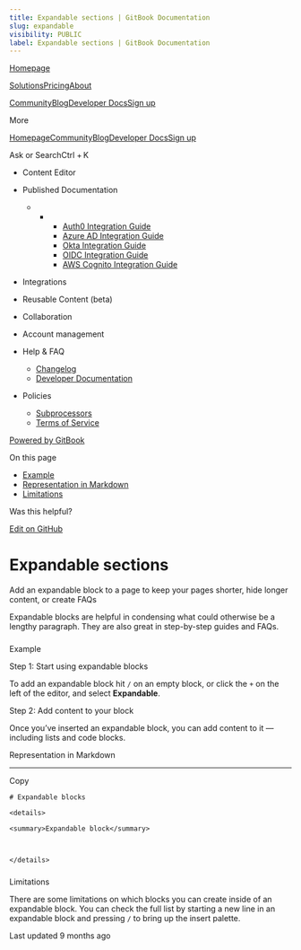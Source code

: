 ```yaml
---
title: Expandable sections | GitBook Documentation
slug: expandable
visibility: PUBLIC
label: Expandable sections | GitBook Documentation
---
```

[Homepage](https://www.gitbook.com/)

[Solutions](https://www.gitbook.com/solutions/public-docs)[Pricing](https://www.gitbook.com/pricing)[About](https://www.gitbook.com/about)

[Community](https://github.com/GitbookIO/community)[Blog](https://www.gitbook.com/blog)[Developer Docs](https://developer.gitbook.com/)[Sign up](https://gitbook.com/join)

More

[Homepage](https://www.gitbook.com/)[Community](https://github.com/GitbookIO/community)[Blog](https://www.gitbook.com/blog)[Developer Docs](https://developer.gitbook.com/)[Sign up](https://gitbook.com/join)

Ask or SearchCtrl + K

*   Content Editor
    
*   Published Documentation
    
    *   *   *   [Auth0 Integration Guide](https://developer.gitbook.com/visitor-authentication/guides/integrations/how-to-use-auth0-integration-for-visitor-authentication)
            *   [Azure AD Integration Guide](https://developer.gitbook.com/visitor-authentication/guides/integrations/how-to-use-azure-ad-integration-for-visitor-authentication)
            *   [Okta Integration Guide](https://developer.gitbook.com/visitor-authentication/guides/integrations/how-to-use-okta-integration-for-visitor-authentication)
            *   [OIDC Integration Guide](https://developer.gitbook.com/visitor-authentication/guides/integrations/how-to-use-the-oidc-integration-for-visitor-authentication)
            *   [AWS Cognito Integration Guide](https://developer.gitbook.com/visitor-authentication/guides/integrations/how-to-use-the-aws-cognito-integration-for-visitor-authentication)
            
        
    
*   Integrations
    
*   Reusable Content (beta)
    
*   Collaboration
    
*   Account management
    
*   Help & FAQ
    
    *   [Changelog](https://changelog.gitbook.com/)
    *   [Developer Documentation](https://developer.gitbook.com/)
*   Policies
    
    *   [Subprocessors](https://policies.gitbook.com/security/subprocessors)
    *   [Terms of Service](https://policies.gitbook.com/terms)

[Powered by GitBook](https://www.gitbook.com/?utm_source=content&utm_medium=trademark&utm_campaign=NkEGS7hzeqa35sMXQZ4X)

On this page

*   [Example](#example)
*   [Representation in Markdown](#representation-in-markdown)
*   [Limitations](#limitations)

Was this helpful?

[Edit on GitHub](https://github.com/GitbookIO/public-docs/blob/main/content-editor/blocks/expandable.md)

Expandable sections
===================

Add an expandable block to a page to keep your pages shorter, hide longer content, or create FAQs

Expandable blocks are helpful in condensing what could otherwise be a lengthy paragraph. They are also great in step-by-step guides and FAQs.

### 

[](#example)

Example

Step 1: Start using expandable blocks[](#step-1-start-using-expandable-blocks)

To add an expandable block hit `/` on an empty block, or click the `+` on the left of the editor, and select **Expandable**.

Step 2: Add content to your block[](#step-2-add-content-to-your-block)

Once you’ve inserted an expandable block, you can add content to it — including lists and code blocks.

[](#representation-in-markdown)

Representation in Markdown


---------------------------------------------------------------

Copy

    # Expandable blocks
    
    <details>
    
    <summary>Expandable block</summary>
    
    
    
    </details>

### 

[](#limitations)

Limitations

There are some limitations on which blocks you can create inside of an expandable block. You can check the full list by starting a new line in an expandable block and pressing `/` to bring up the insert palette.

Last updated 9 months ago
